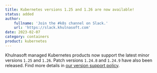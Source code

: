 ```yaml
---
title: Kubernetes versions 1.25 and 1.26 are now available!
status: added
author:
    fullname: 'Join the #k8s channel on Slack.'
    url: 'https://slack.khulnasoft.com'
date: 2023-02-07
category: containers
product: kubernetes
---
```


Khulnasoft managed Kubernetes products now support the latest minor versions `1.25` and `1.26`.
Patch versions `1.24.8` and `1.24.9` have also been released.
Find more details in [our version support policy](/containers/kubernetes/reference-content/version-support-policy/).

